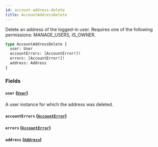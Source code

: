```yaml
---
id: account-address-delete
title: AccountAddressDelete
---
```



Delete an address of the logged-in user. Requires one of the following permissions: MANAGE_USERS, IS_OWNER.

```graphql
type AccountAddressDelete {
  user: User
  accountErrors: [AccountError!]!
  errors: [AccountError!]!
  address: Address
}
```


### Fields

#### `user` ([`User`](../../../developer/api-reference/objects/user))

A user instance for which the address was deleted.


#### `accountErrors` ([`AccountError`](../../../developer/api-reference/objects/account-error))




#### `errors` ([`AccountError`](../../../developer/api-reference/objects/account-error))




#### `address` ([`Address`](../../../developer/api-reference/objects/address))






